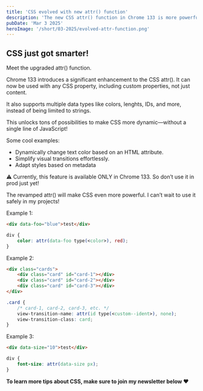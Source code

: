 ```yaml
---
title: 'CSS evolved with new attr() function'
description: 'The new CSS attr() function in Chrome 133 is more powerful than ever! It now supports multiple data types and works with any CSS property, making styles more dynamic—without JavaScript. Discover its potential with examples and practical use cases!'
pubDate: 'Mar 3 2025'
heroImage: '/short/03-2025/evolved-attr-function.png'
---
```



<Picture
	src="/short/03-2025/evolved-attr-function.png"
	alt="New attr() function in CSS"
	width="600"
	height="800"
	style="margin: 2em auto 1em auto; display: block; border: 4px solid var(--border)"
/>

## CSS just got smarter!

Meet the upgraded attr() function.

Chrome 133 introduces a significant enhancement to the CSS attr().
It can now be used with any CSS property, including custom properties, not just content.

It also supports multiple data types like colors, lenghts, IDs, and more, instead of being limited to strings.

This unlocks tons of possibilities to make CSS more dynamic—without a single line of JavaScript!

Some cool examples:

- Dynamically change text color based on an HTML attribute.
- Simplify visual transitions effortlessly.
- Adapt styles based on metadata

⚠️ Currently, this feature is available ONLY in Chrome 133.
So don’t use it in prod just yet!

The revamped attr() will make CSS even more powerful.
I can’t wait to use it safely in my projects!

Example 1:

```html
<div data-foo="blue">test</div>
```

```css
div {
	color: attr(data-foo type(<color>), red);
}
```

Example 2:

```html
<div class="cards">
	<div class="card" id="card-1"></div>
	<div class="card" id="card-2"></div>
	<div class="card" id="card-3"></div>
</div>
```

```css
.card {
	/* card-1, card-2, card-3, etc. */
	view-transition-name: attr(id type(<custom--ident>), none);
	view-transition-class: card;
}
```

Example 3:

```html
<div data-size="10">test</div>
```

```css
div {
	font-size: attr(data-size px);
}
```

**To learn more tips about CSS, make sure to join my newsletter below ❤️**
